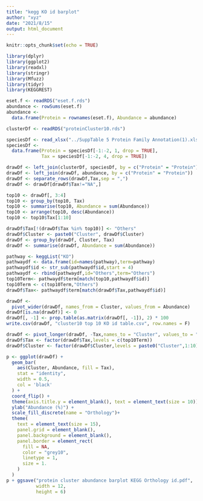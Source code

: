 ```yaml
---
title: "kegg KO id barplot"
author: "xyz"
date: "2021/8/15"
output: html_document
---
```


```r
knitr::opts_chunk$set(echo = TRUE)
```

```r
library(dplyr)
library(ggplot2)
library(readxl)
library(stringr)
library(Mfuzz)
library(tidyr)
library(KEGGREST)
```

```r
eset.f <- readRDS("eset.f.rds")
abundance <- rowSums(eset.f)
abundance <-
  data.frame(Protein = rownames(eset.f), Abundance = abundance)

clusterDf <- readRDS("proteinCluster10.rds")

speciesDf <- read_xlsx("../SuppTable 5 Protein Family Annotation(1).xlsx")
speciesDf <-
  data.frame(Protein = speciesDf[-1:-2, 1, drop = TRUE],
             Tax = speciesDf[-1:-2, 4, drop = TRUE])

drawDf <- left_join(clusterDf, speciesDf, by = c("Protein" = "Protein"))
drawDf <- left_join(drawDf, abundance, by = c("Protein" = "Protein"))
drawDf <- separate_rows(drawDf,Tax,sep = ",")
drawDf <- drawDf[drawDf$Tax!="NA",]

top10 <- drawDf[, 3:4]
top10 <- group_by(top10, Tax)
top10 <- summarise(top10, Abundance = sum(Abundance))
top10 <- arrange(top10, desc(Abundance))
top10 <- top10$Tax[1:10]

drawDf$Tax[!(drawDf$Tax %in% top10)] <- "Others"
drawDf$Cluster <- paste0("Cluster", drawDf$Cluster)
drawDf <- group_by(drawDf, Cluster, Tax)
drawDf <- summarise(drawDf, Abundance = sum(Abundance))

pathway <- keggList("KO")
pathwaydf <- data.frame(id=names(pathway),term=pathway)
pathwaydf$id <- str_sub(pathwaydf$id,start = 4)
pathwaydf <- rbind(pathwaydf,id="Others",term="Others")
top10Term<- pathwaydf$term[match(top10,pathwaydf$id)]
top10Term <- c(top10Term,"Others")
drawDf$Tax<- pathwaydf$term[match(drawDf$Tax,pathwaydf$id)]

drawDf <-
  pivot_wider(drawDf, names_from = Cluster, values_from = Abundance)
drawDf[is.na(drawDf)] <- 0
drawDf[, -1] <- prop.table(as.matrix(drawDf[, -1]), 2) * 100
write.csv(drawDf, "cluster10 top 10 KO id table.csv", row.names = F)

drawDf <- pivot_longer(drawDf, -Tax,names_to = "Cluster", values_to = "Abundance")
drawDf$Tax <- factor(drawDf$Tax,levels = c(top10Term))
drawDf$Cluster <- factor(drawDf$Cluster,levels = paste0("Cluster",1:10))

p <- ggplot(drawDf) +
  geom_bar(
    aes(Cluster, Abundance, fill = Tax),
    stat = "identity",
    width = 0.5,
    col = 'black'
  ) +
  coord_flip() +
  theme(axis.title.y = element_blank(), text = element_text(size = 10)) +
  ylab("Abundance (%)") +
  scale_fill_discrete(name = "Orthology")+
  theme(
    text = element_text(size = 15),
    panel.grid = element_blank(),
    panel.background = element_blank(),
    panel.border = element_rect(
      fill = NA,
      color = "grey10",
      linetype = 1,
      size = 1.
    )
  )
p + ggsave("protein cluster abundance barplot KEGG Orthology id.pdf",
           width = 12,
           height = 6)
```

